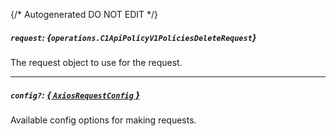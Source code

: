 {/* Autogenerated DO NOT EDIT  */}

##### `request`: *{`operations.C1ApiPolicyV1PoliciesDeleteRequest`}*
The request object to use for the request.
<Collapsible openLabel={Labels.showProperties} closeLabel={Labels.hideProperties}>
    <C1ApiPolicyV1PoliciesDeleteRequest/>
</Collapsible>

---
##### `config?`: [*{ `AxiosRequestConfig` }*](https://axios-http.com/docs/req_config)
Available config options for making requests.


